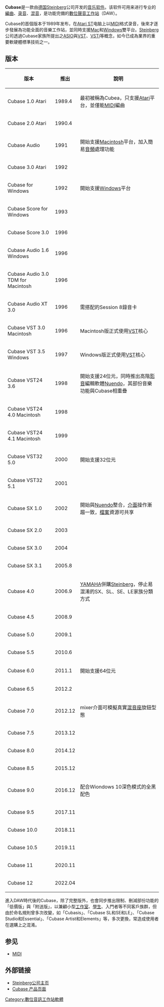 {{Unreferenced|time=2016-06-15T03:24:10+00:00}}
{{noteTA
|G1=IT
}}
{{Infobox software
| name = Cubase
| logo = 
| screenshot = 
| caption = Cubase 6
| developer = [[Steinberg|Steinberg]]
| latest_release_version = 11.0.41
| latest_release_date = {{release date and age|2021|10|13}}
| operating_system = [[Mac_OS_X|Mac OS X]]/ [[Microsoft_Windows|Microsoft Windows]]
| genre = [[数字音频工作站|數位音訊工作站軟體]]
| license = [[专有软件|专有软件]]
| website = {{URL|www.steinberg.net/en/products/cubase/}}
}}
'''Cubase'''是一款由[[德国|德国]][[Steinberg|Steinberg]]公司开发的[[音乐|音乐]][[软件|软件]]。该软件可用来进行专业的[[編曲|編曲]]、[[录音|录音]]、[[混音|混音]]，是功能完備的[[数字音频工作站|數位聲音工作站]]（DAW）。

Cubase的首個版本于1989年发布，在[[Atari_ST|Atari ST]]电脑上以[[MIDI|MIDI]]格式录音，後來才逐步發展為功能全面的音樂工作站，並同時支援[[Mac|Mac]]和[[Windows|Windows]]雙平台。[[Steinberg|Steinberg]]公司透過Cubase家族所提出之[[ASIO|ASIO]]與[[VST|VST]]、[[VST|VSTi]]等概念，如今已成為業界的重要軟硬體標準技術之一。

==版本==

{| class="wikitable"
|-
! 版本 !! 推出 !! 說明
|-
| Cubase 1.0 Atari || 1989.4 || 最初被稱為Cubea，只支援[[Atari|Atari]]平台，並僅能[[MIDI|MIDI]]編曲
|-
| Cubase 2.0 Atari || 1990.4 || 
|-
| Cubase Audio || 1991 || 開始支援[[Macintosh|Macintosh]]平台，加入簡易[[音頻|音頻]]處理功能
|-
| Cubase 3.0 Atari || 1992 || 
|-
| Cubase for Windows || 1992 || 開始支援[[Windows|Windows]]平台
|-
| Cubase Score for Windows || 1993 || 
|-
| Cubase Score 3.0 || 1996 || 
|-
| Cubase Audio 1.6 Windows || 1996 || 
|-
| Cubase Audio 3.0 TDM for Macintosh || 1996 || 
|-
| Cubase Audio XT 3.0 || 1996 || 需搭配{{tsl|en|Digidesign|Digidesign}}的Session 8錄音卡
|-
| Cubase VST 3.0 Macintosh || 1996 || Macintosh版正式使用[[VST|VST]]核心
|-
| Cubase VST 3.5 Windows || 1997 || Windows版正式使用[[VST|VST]]核心
|-
| Cubase VST24 3.6 || 1998 || 開始支援24位元，同時推出高階[[影音|影音]]編輯軟體[[Nuendo|Nuendo]]，其部份音樂功能與Cubase相重疊 
|-
| Cubase VST24 4.0 Macintosh || 1998 || 
|-
| Cubase VST24 4.1 Macintosh || 1999 || 
|-
| Cubase VST32 5.0 || 2000 || 開始支援32位元
|-
| Cubase VST32 5.1 || 2001 ||
|-
| Cubase SX 1.0 || 2002 || 開始與[[Nuendo|Nuendo]]整合，[[介面|介面]]操作漸趨一致，[[檔案|檔案]]資源可共享
|-
| Cubase SX 2.0 || 2003 || 
|-
| Cubase SX 3.0 || 2004 || 
|-
| Cubase SX 3.1 || 2005.8 || 
|-
| Cubase 4.0 || 2006.9 || [[YAMAHA|YAMAHA]]併購[[Steinberg|Steinberg]]，停止易混淆的SX、SL、SE、LE家族分類方式
|-
| Cubase 4.5 || 2008.9 || 
|-
| Cubase 5.0 || 2009.1 || 
|-
| Cubase 5.5 || 2010.6 || 
|-
| Cubase 6.0 || 2011.1 || 開始支援64位元
|-
| Cubase 6.5 || 2012.2 || 
|-
| Cubase 7.0 || 2012.12 || mixer介面可模擬真實[[混音|混音座]]旋鈕型態
|-
| Cubase 7.5 || 2013.12 || 
|-
| Cubase 8.0 || 2014.12 || 
|-
| Cubase 8.5 || 2015.12 || 
|-
| Cubase 9.0 || 2016.12 || 配合Wiondows 10深色模式的全黑配色
|-
| Cubase 9.5 || 2017.11 || 
|-
| Cubase 10.0 || 2018.11 || 
|-
| Cubase 10.5 || 2019.11 || 
|-
| Cubase 11 || 2020.11 || 
|-
| Cubase 12 || 2022.04 ||

|}

進入DAW時代後的Cubase，除了完整版外，也會同步推出限制、刪減部份功能的「低價版」與「附送版」，以兼顧小型[[工作室|工作室]]、[[學生|學生]]、入門者等不同客戶族群，但由於命名規則曾多次改變，如「Cubasis」、「Cubase SL和SE和LE」、「Cubase Studio和Essential」、「Cubase Artist和Elements」等，多次更換，常造成使用者在選購上之混淆。

==参见==
*[[MIDI|MIDI]]

==外部链接==
*[http://www.steinberg.net/ Steinberg公司主页]{{Wayback|url=http://www.steinberg.net/ |date=20090917223647 }}
*[http://www.steinberg.net/en/products/cubase Cubase 产品页面]{{Wayback|url=http://www.steinberg.net/en/products/cubase |date=20111128171917 }}

[[Category:數位音訊工作站軟體|Category:數位音訊工作站軟體]]